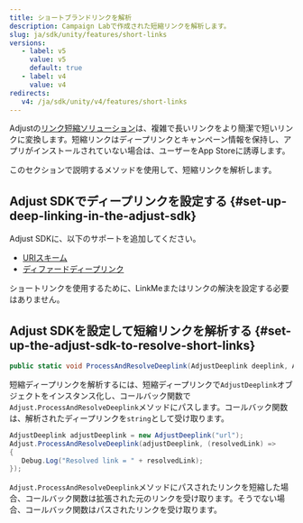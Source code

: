 ```yaml
---
title: ショートブランドリンクを解析
description: Campaign Labで作成された短縮リンクを解析します。
slug: ja/sdk/unity/features/short-links
versions:
   - label: v5
     value: v5
     default: true
   - label: v4
     value: v4
redirects:
   v4: /ja/sdk/unity/v4/features/short-links
---
```


Adjustの[リンク短縮ソリューション](https://help.adjust.com/ja/article/short-branded-links)は、複雑で長いリンクをより簡潔で短いリンクに変換します。短縮リンクはディープリンクとキャンペーン情報を保持し、アプリがインストールされていない場合は、ユーザーをApp Storeに誘導します。

このセクションで説明するメソッドを使用して、短縮リンクを解析します。

## Adjust SDKでディープリンクを設定する \{\#set\-up\-deep\-linking\-in\-the\-adjust\-sdk\}

Adjust SDKに、以下のサポートを追加してください。

- [URIスキーム](/ja/sdk/unity/features/deep-links)
- [ディファードディープリンク](/ja/sdk/unity/features/deep-links#deferred-deep-linking)

<Callout type="note">

ショートリンクを使用するために、LinkMeまたはリンクの解決を設定する必要はありません。

</Callout>

## Adjust SDKを設定して短縮リンクを解析する \{\#set\-up\-the\-adjust\-sdk\-to\-resolve\-short\-links\}

<CodeBlock title="メソッドシグネチャー">

```cs
public static void ProcessAndResolveDeeplink(AdjustDeeplink deeplink, Action<string> callback);
```

</CodeBlock>

短縮ディープリンクを解析するには、短縮ディープリンクで`AdjustDeeplink`オブジェクトをインスタンス化し、コールバック関数で`Adjust.ProcessAndResolveDeeplink`メソッドにパスします。コールバック関数は、解析されたディープリンクを`string`として受け取ります。

```cs
AdjustDeeplink adjustDeeplink = new AdjustDeeplink("url");
Adjust.ProcessAndResolveDeeplink(adjustDeeplink, (resolvedLink) =>
{
   Debug.Log("Resolved link = " + resolvedLink);
});
```

`Adjust.ProcessAndResolveDeeplink`メソッドにパスされたリンクを短縮した場合、コールバック関数は拡張された元のリンクを受け取ります。そうでない場合、コールバック関数はパスされたリンクを受け取ります。
